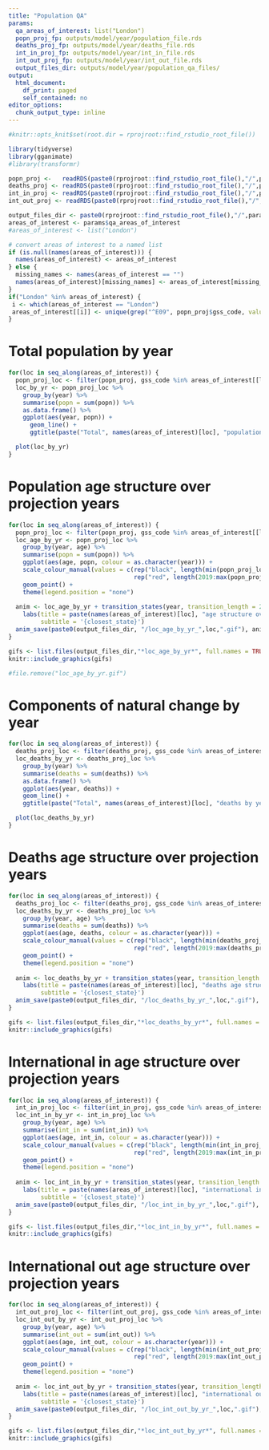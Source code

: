 ```yaml
---
title: "Population QA"
params:
  qa_areas_of_interest: list("London")
  popn_proj_fp: outputs/model/year/population_file.rds
  deaths_proj_fp: outputs/model/year/deaths_file.rds
  int_in_proj_fp: outputs/model/year/int_in_file.rds
  int_out_proj_fp: outputs/model/year/int_out_file.rds
  output_files_dir: outputs/model/year/population_qa_files/
output:
  html_document:
    df_print: paged
    self_contained: no
editor_options: 
  chunk_output_type: inline
---
```


```r

#knitr::opts_knit$set(root.dir = rprojroot::find_rstudio_root_file())

```

```r
library(tidyverse)
library(gganimate)
#library(transformr)
```

```r
popn_proj <-   readRDS(paste0(rprojroot::find_rstudio_root_file(),"/",params$popn_proj_fp))
deaths_proj <- readRDS(paste0(rprojroot::find_rstudio_root_file(),"/",params$deaths_proj_fp))
int_in_proj <- readRDS(paste0(rprojroot::find_rstudio_root_file(),"/",params$int_in_proj_fp))
int_out_proj <- readRDS(paste0(rprojroot::find_rstudio_root_file(),"/",params$int_out_proj_fp))

output_files_dir <- paste0(rprojroot::find_rstudio_root_file(),"/",params$output_files_dir)
areas_of_interest <- params$qa_areas_of_interest
#areas_of_interest <- list("London")

# convert areas of interest to a named list
if (is.null(names(areas_of_interest))) {
  names(areas_of_interest) <- areas_of_interest
} else {
  missing_names <- names(areas_of_interest == "")
  names(areas_of_interest)[missing_names] <- areas_of_interest[missing_names]
}
if("London" %in% areas_of_interest) {
 i <- which(areas_of_interest == "London")
 areas_of_interest[[i]] <- unique(grep("^E09", popn_proj$gss_code, value=TRUE))
}
```

# Total population by year
```r
for(loc in seq_along(areas_of_interest)) {
  popn_proj_loc <- filter(popn_proj, gss_code %in% areas_of_interest[[loc]])
  loc_by_yr <- popn_proj_loc %>%
    group_by(year) %>%
    summarise(popn = sum(popn)) %>%
    as.data.frame() %>%
    ggplot(aes(year, popn)) +
      geom_line() +
      ggtitle(paste("Total", names(areas_of_interest)[loc], "population by year"))

  plot(loc_by_yr)
}
```

# Population age structure over projection years
```r
for(loc in seq_along(areas_of_interest)) {
  popn_proj_loc <- filter(popn_proj, gss_code %in% areas_of_interest[[loc]])
  loc_age_by_yr <- popn_proj_loc %>%
    group_by(year, age) %>%
    summarise(popn = sum(popn)) %>%
    ggplot(aes(age, popn, colour = as.character(year))) +
    scale_colour_manual(values = c(rep("black", length(min(popn_proj_loc$year):2018)),
                                   rep("red", length(2019:max(popn_proj_loc$year))))) +
    geom_point() +
    theme(legend.position = "none")
  
  anim <- loc_age_by_yr + transition_states(year, transition_length = 2, state_length = 1) +
    labs(title = paste(names(areas_of_interest)[loc], "age structure over projection years"),
         subtitle = '{closest_state}')
  anim_save(paste0(output_files_dir, "/loc_age_by_yr_",loc,".gif"), anim)
}
```

```r
gifs <- list.files(output_files_dir,"*loc_age_by_yr*", full.names = TRUE)
knitr::include_graphics(gifs)
```


```r
#file.remove("loc_age_by_yr.gif")
```

# Components of natural change by year
```r
for(loc in seq_along(areas_of_interest)) {
  deaths_proj_loc <- filter(deaths_proj, gss_code %in% areas_of_interest[[loc]])
  loc_deaths_by_yr <- deaths_proj_loc %>%
    group_by(year) %>%
    summarise(deaths = sum(deaths)) %>%
    as.data.frame() %>%
    ggplot(aes(year, deaths)) +
    geom_line() +
    ggtitle(paste("Total", names(areas_of_interest)[loc], "deaths by year"))

  plot(loc_deaths_by_yr)
}
```

# Deaths age structure over projection years
```r
for(loc in seq_along(areas_of_interest)) {
  deaths_proj_loc <- filter(deaths_proj, gss_code %in% areas_of_interest[[loc]])
  loc_deaths_by_yr <- deaths_proj_loc %>%
    group_by(year, age) %>%
    summarise(deaths = sum(deaths)) %>%
    ggplot(aes(age, deaths, colour = as.character(year))) +
    scale_colour_manual(values = c(rep("black", length(min(deaths_proj_loc$year):2018)),
                                   rep("red", length(2019:max(deaths_proj_loc$year))))) +
    geom_point() +
    theme(legend.position = "none")
  
  anim <- loc_deaths_by_yr + transition_states(year, transition_length = 2, state_length = 1) +
    labs(title = paste(names(areas_of_interest)[loc], "deaths age structure over projection years"),
         subtitle = '{closest_state}')
  anim_save(paste0(output_files_dir, "/loc_deaths_by_yr_",loc,".gif"), anim)
}
```

```r
gifs <- list.files(output_files_dir,"*loc_deaths_by_yr*", full.names = TRUE)
knitr::include_graphics(gifs)
```

# International in age structure over projection years
```r
for(loc in seq_along(areas_of_interest)) {
  int_in_proj_loc <- filter(int_in_proj, gss_code %in% areas_of_interest[[loc]])
  loc_int_in_by_yr <- int_in_proj_loc %>%
    group_by(year, age) %>%
    summarise(int_in = sum(int_in)) %>%
    ggplot(aes(age, int_in, colour = as.character(year))) +
    scale_colour_manual(values = c(rep("black", length(min(int_in_proj_loc$year):2018)),
                                   rep("red", length(2019:max(int_in_proj_loc$year))))) +
    geom_point() +
    theme(legend.position = "none")
  
  anim <- loc_int_in_by_yr + transition_states(year, transition_length = 2, state_length = 1) +
    labs(title = paste(names(areas_of_interest)[loc], "international in migration age structure over projection years"),
         subtitle = '{closest_state}')
  anim_save(paste0(output_files_dir, "/loc_int_in_by_yr_",loc,".gif"), anim)
}
```

```r
gifs <- list.files(output_files_dir,"*loc_int_in_by_yr*", full.names = TRUE)
knitr::include_graphics(gifs)
```

# International out age structure over projection years
```r
for(loc in seq_along(areas_of_interest)) {
  int_out_proj_loc <- filter(int_out_proj, gss_code %in% areas_of_interest[[loc]])
  loc_int_out_by_yr <- int_out_proj_loc %>%
    group_by(year, age) %>%
    summarise(int_out = sum(int_out)) %>%
    ggplot(aes(age, int_out, colour = as.character(year))) +
    scale_colour_manual(values = c(rep("black", length(min(int_out_proj_loc$year):2018)),
                                   rep("red", length(2019:max(int_out_proj_loc$year))))) +
    geom_point() +
    theme(legend.position = "none")
  
  anim <- loc_int_out_by_yr + transition_states(year, transition_length = 2, state_length = 1) +
    labs(title = paste(names(areas_of_interest)[loc], "international out migration age structure over projection years"),
         subtitle = '{closest_state}')
  anim_save(paste0(output_files_dir, "/loc_int_out_by_yr_",loc,".gif"), anim)
}
```

```r
gifs <- list.files(output_files_dir,"*loc_int_out_by_yr*", full.names = TRUE)
knitr::include_graphics(gifs)
```